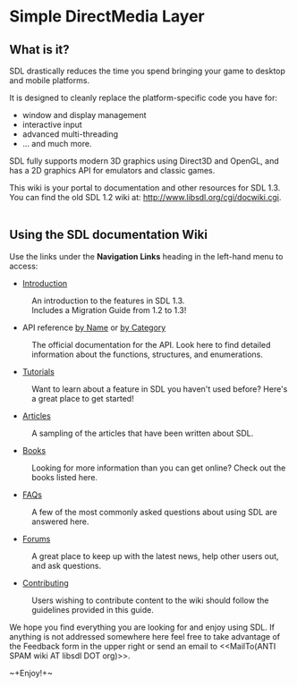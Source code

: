 <!-- # Please edit system and help pages ONLY in the master wiki! -->
<!-- # For more information, please see MoinMoin:MoinDev/Translation. -->
<!-- #master-page:FrontPage -->
<!-- format wiki -->
<!-- language en -->
<!-- pragma section-numbers off -->
<!-- acl All:read -->
= Simple DirectMedia Layer =

== What is it? ==
SDL drastically reduces the time you spend bringing your game to desktop and mobile platforms.

It is designed to cleanly replace the platform-specific code you have for:
* window and display management
* interactive input
* advanced multi-threading
* ... and much more.

SDL fully supports modern 3D graphics using Direct3D and OpenGL, and has a 2D graphics API for emulators and classic games.

This wiki is your portal to documentation and other resources for SDL 1.3.
<br/>
You can find the old SDL 1.2 wiki at: http://www.libsdl.org/cgi/docwiki.cgi.
<br/>
<br/>

== Using the SDL documentation Wiki ==
Use the links under the '''Navigation Links''' heading in the left-hand menu to access:

* [[Introduction]]
: An introduction to the features in SDL 1.3.<br/>Includes a Migration Guide from 1.2 to 1.3!
* API reference [[CategoryAPI|by Name]] or [[APIByCategory|by Category]]
: The official documentation for the API.  Look here to find detailed information about the functions, structures, and enumerations.
* [[Tutorials]]
: Want to learn about a feature in SDL you haven't used before?  Here's a great place to get started!
* [[Articles]]
: A sampling of the articles that have been written about SDL.
* [[Books]]
: Looking for more information than you can get online?  Check out the books listed here.
* [[FAQs]]
: A few of the most commonly asked questions about using SDL are answered here.
* [http://forums.libsdl.org/ Forums]
: A great place to keep up with the latest news, help other users out, and ask questions.
* [[Contributing]]
: Users wishing to contribute content to the wiki should follow the guidelines provided in this guide.

We hope you find everything you are looking for and enjoy using SDL.  If anything is not addressed somewhere here feel free to take advantage of the Feedback form in the upper right or send an email to <<MailTo(ANTI SPAM wiki AT libsdl DOT org)>>.

~+Enjoy!+~
